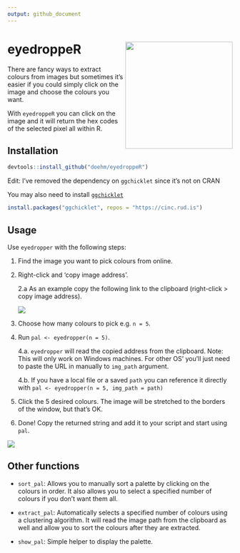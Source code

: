 ```yaml
---
output: github_document
---
```


# eyedroppeR <img src='dev/images/hex-amatic.png' align="right" height="240" />

There are fancy ways to extract colours from images but sometimes it's easier if you could simply click on the image and choose the colours you want.

With `eyedroppeR` you can click on the image and it will return the hex codes of the selected pixel all within R.

## Installation

```r
devtools::install_github("doehm/eyedroppeR")
```

Edit: I've removed the dependency on `ggchicklet` since it's not on CRAN

You may also need to install [`ggchicklet`](https://github.com/hrbrmstr/ggchicklet)

```r
install.packages("ggchicklet", repos = "https://cinc.rud.is")
```


## Usage

Use `eyedropper` with the following steps:

1. Find the image you want to pick colours from online.
2. Right-click and 'copy image address'.

    2.a As an example copy the following link to the clipboard (right-click > copy image address).
    
    <img src='https://colorpalettes.net/wp-content/uploads/2015/05/cvetovaya-palitra-1781.png' />

3. Choose how many colours to pick e.g. `n = 5`.
4. Run `pal <- eyedropper(n = 5)`. 
    
    4.a. `eyedropper` will read the copied address from the clipboard. Note: This will only work on Windows machines. For other OS' you'll just need to paste the URL in manually to `img_path` argument.
    
    4.b. If you have a local file or a saved `path` you can reference it directly with 
    `pal <- eyedropper(n = 5, img_path = path)`
    
5. Click the 5 desired colours. The image will be stretched to the borders of the window, but that's OK.
6. Done! Copy the returned string and add it to your script and start using `pal`.


<!-- <img src='dev/images/cheese.png' align="center"/> -->

<img src='dev/images/eyedropper.gif' align="center" />


## Other functions

* `sort_pal`: Allows you to manually sort a palette by clicking on the colours in order. It also allows you to select a specified number of colours if you don't want them all.

* `extract_pal`: Automatically selects a specified number of colours using a clustering algorithm. It will read the image path from the clipboard as well and allow you to sort the colours after they are extracted.

* `show_pal`: Simple helper to display the palette.
